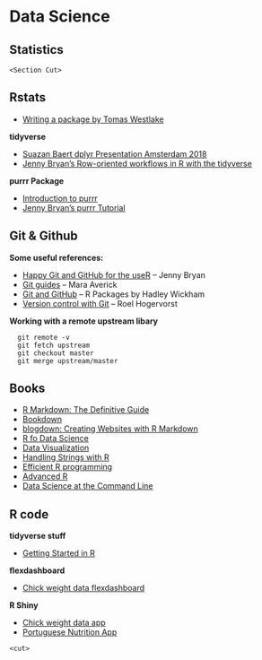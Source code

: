 # Data Science

## Statistics

`<Section Cut>`

## Rstats

* [Writing a package by Tomas Westlake](https://r-mageddon.netlify.com/post/writing-an-r-package-from-scratch/)

**tidyverse**

* [Suazan Baert dplyr Presentation Amsterdam 2018](https://github.com/suzanbaert/SatRdaysAmsterdam18_dplyr)
* [Jenny Bryan's Row-oriented workflows in R with the tidyverse](https://github.com/jennybc/row-oriented-workflows)


**purrr Package**

* [Introduction to purrr](https://github.com/jenniferthompson/RLadiesIntroToPurrr)
* [Jenny Bryan's purrr Tutorial](https://jennybc.github.io/purrr-tutorial/)

## Git & Github

**Some useful references:**

* [Happy Git and GitHub for the useR](http://happygitwithr.com/) -- Jenny Bryan
* [Git guides ](Happy Git and GitHub for the useR)  -- Mara Averick
* [Git and GitHub](http://r-pkgs.had.co.nz/git.html)  -- R Packages by Hadley Wickham
* [Version control with Git](https://rmhogervorst.nl/cleancode/blog/2016/03/01/content/post/2016-03-01-version-control-start/) -- Roel Hogervorst


**Working with a remote upstream libary**

```
  git remote -v
  git fetch upstream
  git checkout master
  git merge upstream/master
```

## Books

* [R Markdown: The Definitive Guide](https://bookdown.org/yihui/rmarkdown/)
* [Bookdown](https://bookdown.org/yihui/bookdown/)
* [blogdown: Creating Websites with R Markdown](https://bookdown.org/yihui/blogdown/)
* [R fo Data Science](http://r4ds.had.co.nz/)
* [Data Visualization](https://socviz.co/)
* [Handling Strings with R](Handling Strings with R)
* [Efficient R programming](https://bookdown.org/csgillespie/efficientR/)
* [Advanced R](https://adv-r.hadley.nz/)
* [Data Science at the Command Line](https://www.datascienceatthecommandline.com/)

## R code

**tidyverse stuff**

* [Getting Started in R](https://github.com/saghirb/Getting-Started-in-R)

**flexdashboard**

* [Chick weight data flexdashboard](https://github.com/saghirb/Chick_Weight_Flexdashboard)

**R Shiny**

* [Chick weight data app](https://github.com/saghirb/Chick_Weight_Basic_App)
* [Portuguese Nutrition App](https://github.com/saghirb/Nutri_PT)

`<cut>`
